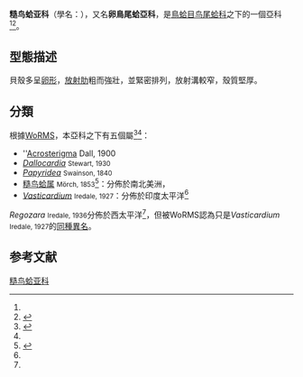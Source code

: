 {{Automatic taxobox
 | taxon = Trachycardiinae
 | authority = Stewart, 1930<ref name=WoRMS_381160 />
}}

'''糙鸟蛤亚科'''（學名：{{lang|la|Trachycardiinae}}）{{r|Xu 2012}}，又名'''卵鳥尾蛤亞科'''{{r|shelldoc_100158}}，是[[鳥蛤目|鳥蛤目]][[鸟尾蛤科|鸟尾蛤科]]之下的一個亞科<ref name=WoRMS_381160 /><ref>{{cite book |last1=Coan |first1=E. V. |last2=Valentich-Scott |first2=P. |year=2012 |title=Bivalve seashells of tropical West America. Marine bivalve mollusks from Baja California to northern Peru. |pages=1258 |language=en }}</ref>。

==型態描述==
貝殼多呈[[卵形|卵形]]，[[放射肋|放射肋]]粗而強壯，並緊密排列，放射溝較窄，殼質堅厚{{r|shelldoc_100158}}。

==分類==
根據[[WoRMS|WoRMS]]，本亞科之下有五個屬<ref name=WoRMS_381160>{{cite WoRMS |id=381160 |date=2014-10-30 |last=ter Poorten |first=Jan Johan |title=Trachycardiinae Stewart, 1930 |accessdate=2015-03-03 }}</ref><ref name="shelldoc_100158" />：
*''[[Acrosterigma|Acrosterigma]] Dall, 1900
*''[[Dallocardia|Dallocardia]]'' <small>Stewart, 1930</small>
*''[[Papyridea|Papyridea]]'' <small>Swainson, 1840</small>
*[[糙鸟蛤属|糙鸟蛤属]] {{lang|la|''Trachycardium''}} <small>Mörch, 1853</small><ref name=WoRMS_203976>{{cite WoRMS |id=203976 |title=''Trachycardium'' Mörch, 1853 |accessdate=2015-03-03 |date=2014-11-20 |last=ter Poorten |first=Jan Johan }}</ref>：分佈於南北美洲，
* ''[[Vasticardium|Vasticardium]]'' <small>Iredale, 1927</small>：分佈於印度太平洋<ref name=Lai />

''Regozara'' <small>Iredale, 1936</small>分佈於西太平洋<ref name=Lai />，但被WoRMS認為只是''Vasticardium'' <small>Iredale, 1927</small>的[[同種異名|同種異名]]。

==参考文献==
{{reflist |refs=
<ref name="shelldoc_100158">{{shelldoc_100158}}</ref>
}}
{{Taxonbar|from=Q33138900}}

[[Category:糙鸟蛤亚科|]]